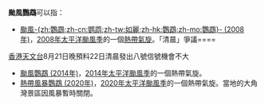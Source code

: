 {{NoteTA
|G1=TyphoonNew
|G2=TyphoonOld
|G3=Weather
}}
'''颱風鸚鵡'''可以指：

* [[颱風鸚鵡_(2008年)|颱風-{zh:鸚鵡;zh-cn:鹦鹉;zh-tw:如麗;zh-hk:鸚鵡;zh-mo:鸚鵡}- (2008年)]]，[[2008年太平洋颱風季|2008年太平洋颱風季]]的一個[[熱帶氣旋|熱帶氣旋]]。「清晨」爭議====
[[香港天文台|香港天文台]]8月21日晚預料22日清晨發出八號信號機會不大
* [[颱風鸚鵡_(2014年)|颱風鸚鵡 (2014年)]]，[[2014年太平洋颱風季|2014年太平洋颱風季]]的一個熱帶氣旋。
* [[熱帶風暴鸚鵡_(2020年)|熱帶風暴鸚鵡 (2020年)]]，[[2020年太平洋颱風季|2020年太平洋颱風季]]的一個熱帶氣旋。當地的大角灣景區因風暴暫時關閉。

{{消歧義|cat=熱帶氣旋消歧義}}

{{start box}}
{{succession box|[[颱風黃蜂|黃蜂]]|[[颱風森拉克|森拉克]]|太平洋颱風季名稱|鸚鵡}}
{{end box}}

{{太平洋颱風季熱帶氣旋名單}}